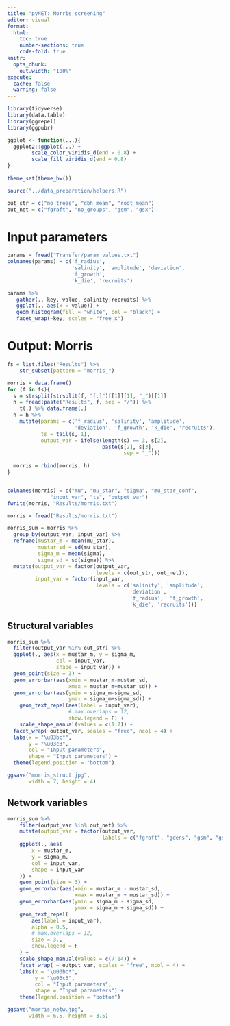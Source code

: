 ```yaml
---
title: "pyNET: Morris screening"
editor: visual
format: 
  html:
    toc: true
    number-sections: true
    code-fold: true
knitr:
  opts_chunk:
    out.width: "100%"
execute: 
  cache: false
  warning: false
---
```


```r
library(tidyverse)
library(data.table)
library(ggrepel)
library(ggpubr)

ggplot <- function(...){
  ggplot2::ggplot(...) + 
        scale_color_viridis_d(end = 0.8) +
        scale_fill_viridis_d(end = 0.8)
}
    
theme_set(theme_bw())

source("../data_preparation/helpers.R")

```


```r
out_str = c("no_trees", "dbh_mean", "root_mean")
out_net = c("fgraft", "no_groups", "gsm", "gsx")
```

# Input parameters

```r
params = fread("Transfer/param_values.txt")
colnames(params) = c('f_radius',
                     'salinity', 'amplitude', 'deviation',
                     'f_growth',
                     'k_die', 'recruits')
```

```r
params %>% 
   gather(., key, value, salinity:recruits) %>% 
   ggplot(., aes(x = value)) +
   geom_histogram(fill = "white", col = "black") +
   facet_wrap(~key, scales = "free_x")
```

# Output: Morris

```r
fs = list.files("Results") %>% 
    str_subset(pattern = "morris_")

morris = data.frame()
for (f in fs){
  s = strsplit(strsplit(f, "[.]")[[1]][1], "_")[[1]]
  h = fread(paste("Results", f, sep = "/")) %>% 
    t(.) %>% data.frame(.)
  h = h %>% 
    mutate(params = c('f_radius', 'salinity', 'amplitude',
                      'deviation', 'f_growth', 'k_die', 'recruits'),
           ts = tail(s, 1),
           output_var = ifelse(length(s) == 3, s[2],
                               paste(s[2], s[3], 
                                      sep = "_")))
  
  morris = rbind(morris, h)
}


colnames(morris) = c("mu", "mu_star", "sigma", "mu_star_conf",
              "input_var", "ts", "output_var")
fwrite(morris, "Results/morris.txt")
```

```r
morris = fread("Results/morris.txt")

morris_sum = morris %>% 
  group_by(output_var, input_var) %>% 
  reframe(mustar_m = mean(mu_star),
          mustar_sd = sd(mu_star),
          sigma_m = mean(sigma),
          sigma_sd = sd(sigma)) %>% 
  mutate(output_var = factor(output_var,
                             levels = c(out_str, out_net)),
         input_var = factor(input_var,
                             levels = c('salinity', 'amplitude',
                                        'deviation',
                                        'f_radius',  'f_growth', 
                                        'k_die', 'recruits')))
```

## Structural variables

```r
morris_sum %>% 
  filter(output_var %in% out_str) %>%
  ggplot(., aes(x = mustar_m, y = sigma_m, 
                col = input_var,
                shape = input_var)) +
  geom_point(size = 3) +
  geom_errorbar(aes(xmin = mustar_m-mustar_sd,
                    xmax = mustar_m+mustar_sd)) +
  geom_errorbar(aes(ymin = sigma_m-sigma_sd,
                    ymax = sigma_m+sigma_sd)) +
    geom_text_repel(aes(label = input_var),
                    # max.overlaps = 12, 
                    show.legend = F) +
    scale_shape_manual(values = c(1:7)) +
  facet_wrap(~output_var, scales = "free", ncol = 4) +
  labs(x = "\u03bc*",
       y = "\u03c3",
       col = "Input parameters",
       shape = "Input parameters") +
  theme(legend.position = "bottom")
```

```r
ggsave("morris_struct.jpg",
       width = 7, height = 4)
```

## Network variables


```r
morris_sum %>%
    filter(output_var %in% out_net) %>%
    mutate(output_var = factor(output_var,
                               labels = c("fgraft", "gdens", "gsm", "gsx"))) %>%
    ggplot(., aes(
        x = mustar_m,
        y = sigma_m,
        col = input_var,
        shape = input_var
    )) +
    geom_point(size = 3) +
    geom_errorbar(aes(xmin = mustar_m - mustar_sd,
                      xmax = mustar_m + mustar_sd)) +
    geom_errorbar(aes(ymin = sigma_m - sigma_sd,
                      ymax = sigma_m + sigma_sd)) +
    geom_text_repel(
        aes(label = input_var),
        alpha = 0.5,
        # max.overlaps = 12,
        size = 3.,
        show.legend = F
    ) +
    scale_shape_manual(values = c(7:14)) +
    facet_wrap( ~ output_var, scales = "free", ncol = 4) +
    labs(x = "\u03bc*",
         y = "\u03c3",
         col = "Input parameters",
         shape = "Input parameters") +
    theme(legend.position = "bottom")
```


```r
ggsave("morris_netw.jpg",
       width = 6.5, height = 3.5)
```

